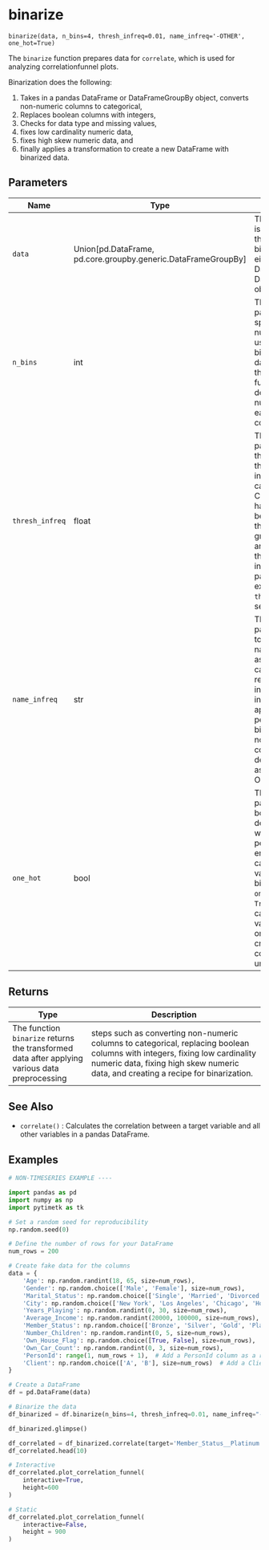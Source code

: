 # binarize { #pytimetk.binarize }

`binarize(data, n_bins=4, thresh_infreq=0.01, name_infreq='-OTHER', one_hot=True)`

The `binarize` function prepares data for `correlate`, which is used for analyzing correlationfunnel plots. 

Binarization does the following:

1. Takes in a pandas DataFrame or DataFrameGroupBy object, converts non-numeric
columns to categorical, 
2. Replaces boolean columns with integers, 
3. Checks for data type and missing
values, 
4. fixes low cardinality numeric data, 
5. fixes high skew numeric data, and 
6. finally applies a
transformation to create a new DataFrame with binarized data.

## Parameters

| Name            | Type                                                            | Description                                                                                                                                                                                                                                                                                      | Default    |
|-----------------|-----------------------------------------------------------------|--------------------------------------------------------------------------------------------------------------------------------------------------------------------------------------------------------------------------------------------------------------------------------------------------|------------|
| `data`          | Union\[pd.DataFrame, pd.core.groupby.generic.DataFrameGroupBy\] | The `data` parameter is the input data that you want to binarize. It can be either a pandas DataFrame or a DataFrameGroupBy object.                                                                                                                                                              | _required_ |
| `n_bins`        | int                                                             | The `n_bins` parameter specifies the number of bins to use when binarizing numeric data. It is used in the `create_recipe` function to determine the number of bins for each numeric column.                                                                                                     | `4`        |
| `thresh_infreq` | float                                                           | The `thresh_infreq` parameter is a float that represents the threshold for infrequent categories. Categories that have a frequency below this threshold will be grouped together and labeled with the name specified in the `name_infreq` parameter. For example, if `thresh_infreq` is set to 0 | `0.01`     |
| `name_infreq`   | str                                                             | The `name_infreq` parameter is used to specify the name that will be assigned to the category representing infrequent values in a column. This is applicable when performing binarization on non-numeric columns. By default, the name assigned is "-OTHER".                                     | `'-OTHER'` |
| `one_hot`       | bool                                                            | The `one_hot` parameter is a boolean flag that determines whether or not to perform one-hot encoding on the categorical variables after binarization. If `one_hot` is set to `True`, the categorical variables will be one-hot encoded, creating binary columns for each unique category.        | `True`     |

## Returns

| Type                                                                                           | Description                                                                                                                                                                                                       |
|------------------------------------------------------------------------------------------------|-------------------------------------------------------------------------------------------------------------------------------------------------------------------------------------------------------------------|
| The function `binarize` returns the transformed data after applying various data preprocessing | steps such as converting non-numeric columns to categorical, replacing boolean columns with integers, fixing low cardinality numeric data, fixing high skew numeric data, and creating a recipe for binarization. |

## See Also

- `correlate()` : Calculates the correlation between a target variable and all other variables in a pandas DataFrame.

## Examples

``` python
# NON-TIMESERIES EXAMPLE ----

import pandas as pd
import numpy as np
import pytimetk as tk

# Set a random seed for reproducibility
np.random.seed(0)

# Define the number of rows for your DataFrame
num_rows = 200

# Create fake data for the columns
data = {
    'Age': np.random.randint(18, 65, size=num_rows),
    'Gender': np.random.choice(['Male', 'Female'], size=num_rows),
    'Marital_Status': np.random.choice(['Single', 'Married', 'Divorced'], size=num_rows),
    'City': np.random.choice(['New York', 'Los Angeles', 'Chicago', 'Houston', 'Miami'], size=num_rows),
    'Years_Playing': np.random.randint(0, 30, size=num_rows),
    'Average_Income': np.random.randint(20000, 100000, size=num_rows),
    'Member_Status': np.random.choice(['Bronze', 'Silver', 'Gold', 'Platinum'], size=num_rows),
    'Number_Children': np.random.randint(0, 5, size=num_rows),
    'Own_House_Flag': np.random.choice([True, False], size=num_rows),
    'Own_Car_Count': np.random.randint(0, 3, size=num_rows),
    'PersonId': range(1, num_rows + 1),  # Add a PersonId column as a row count
    'Client': np.random.choice(['A', 'B'], size=num_rows)  # Add a Client column with random values 'A' or 'B'
}

# Create a DataFrame
df = pd.DataFrame(data)

# Binarize the data
df_binarized = df.binarize(n_bins=4, thresh_infreq=0.01, name_infreq="-OTHER", one_hot=True)

df_binarized.glimpse()    
```

``` python
df_correlated = df_binarized.correlate(target='Member_Status__Platinum')
df_correlated.head(10)
```

``` python
# Interactive
df_correlated.plot_correlation_funnel(
    interactive=True, 
    height=600
)
```

``` python
# Static
df_correlated.plot_correlation_funnel(
    interactive=False, 
    height = 900
)
```